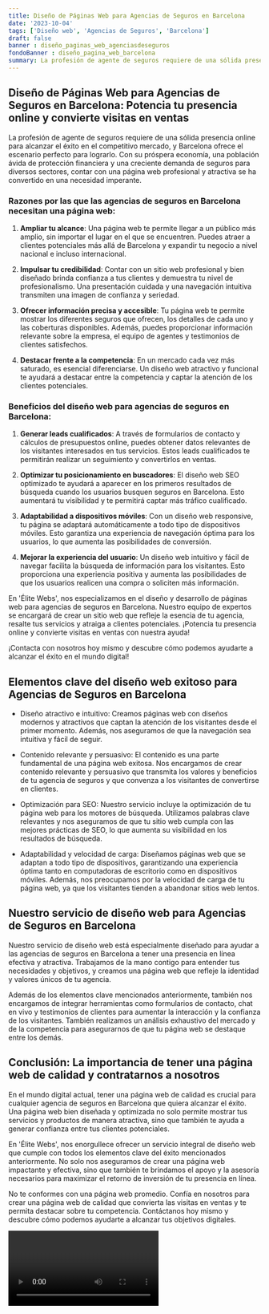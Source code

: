 ```yaml
---
title: Diseño de Páginas Web para Agencias de Seguros en Barcelona
date: '2023-10-04'
tags: ['Diseño web', 'Agencias de Seguros', 'Barcelona']
draft: false
banner : diseño_paginas_web_agenciasdeseguros
fondoBanner : diseño_pagina_web_barcelona
summary: La profesión de agente de seguros requiere de una sólida presencia online para alcanzar el éxito en el competitivo mercado, y Barcelona ofrece el escenario perfecto para lograrlo. Con su próspera economía, una población ávida de protección financiera y una creciente demanda de seguros para diversos sectores, contar con una página web profesional y atractiva se ha convertido en una necesidad imperante.
---
```


## Diseño de Páginas Web para Agencias de Seguros en Barcelona: Potencia tu presencia online y convierte visitas en ventas

La profesión de agente de seguros requiere de una sólida presencia online para alcanzar el éxito en el competitivo mercado, y Barcelona ofrece el escenario perfecto para lograrlo. Con su próspera economía, una población ávida de protección financiera y una creciente demanda de seguros para diversos sectores, contar con una página web profesional y atractiva se ha convertido en una necesidad imperante.

### Razones por las que las agencias de seguros en Barcelona necesitan una página web:

1. **Ampliar tu alcance**: Una página web te permite llegar a un público más amplio, sin importar el lugar en el que se encuentren. Puedes atraer a clientes potenciales más allá de Barcelona y expandir tu negocio a nivel nacional e incluso internacional.

2. **Impulsar tu credibilidad**: Contar con un sitio web profesional y bien diseñado brinda confianza a tus clientes y demuestra tu nivel de profesionalismo. Una presentación cuidada y una navegación intuitiva transmiten una imagen de confianza y seriedad.

3. **Ofrecer información precisa y accesible**: Tu página web te permite mostrar los diferentes seguros que ofrecen, los detalles de cada uno y las coberturas disponibles. Además, puedes proporcionar información relevante sobre la empresa, el equipo de agentes y testimonios de clientes satisfechos.

4. **Destacar frente a la competencia**: En un mercado cada vez más saturado, es esencial diferenciarse. Un diseño web atractivo y funcional te ayudará a destacar entre la competencia y captar la atención de los clientes potenciales.

### Beneficios del diseño web para agencias de seguros en Barcelona:

1. **Generar leads cualificados**: A través de formularios de contacto y cálculos de presupuestos online, puedes obtener datos relevantes de los visitantes interesados en tus servicios. Estos leads cualificados te permitirán realizar un seguimiento y convertirlos en ventas.

2. **Optimizar tu posicionamiento en buscadores**: El diseño web SEO optimizado te ayudará a aparecer en los primeros resultados de búsqueda cuando los usuarios busquen seguros en Barcelona. Esto aumentará tu visibilidad y te permitirá captar más tráfico cualificado.

3. **Adaptabilidad a dispositivos móviles**: Con un diseño web responsive, tu página se adaptará automáticamente a todo tipo de dispositivos móviles. Esto garantiza una experiencia de navegación óptima para los usuarios, lo que aumenta las posibilidades de conversión.

4. **Mejorar la experiencia del usuario**: Un diseño web intuitivo y fácil de navegar facilita la búsqueda de información para los visitantes. Esto proporciona una experiencia positiva y aumenta las posibilidades de que los usuarios realicen una compra o soliciten más información.

En 'Élite Webs', nos especializamos en el diseño y desarrollo de páginas web para agencias de seguros en Barcelona. Nuestro equipo de expertos se encargará de crear un sitio web que refleje la esencia de tu agencia, resalte tus servicios y atraiga a clientes potenciales. ¡Potencia tu presencia online y convierte visitas en ventas con nuestra ayuda!

¡Contacta con nosotros hoy mismo y descubre cómo podemos ayudarte a alcanzar el éxito en el mundo digital!

<GifSeo />

<Cta />

## Elementos clave del diseño web exitoso para Agencias de Seguros en Barcelona

- Diseño atractivo e intuitivo: Creamos páginas web con diseños modernos y atractivos que captan la atención de los visitantes desde el primer momento. Además, nos aseguramos de que la navegación sea intuitiva y fácil de seguir.

- Contenido relevante y persuasivo: El contenido es una parte fundamental de una página web exitosa. Nos encargamos de crear contenido relevante y persuasivo que transmita los valores y beneficios de tu agencia de seguros y que convenza a los visitantes de convertirse en clientes.

- Optimización para SEO: Nuestro servicio incluye la optimización de tu página web para los motores de búsqueda. Utilizamos palabras clave relevantes y nos aseguramos de que tu sitio web cumpla con las mejores prácticas de SEO, lo que aumenta su visibilidad en los resultados de búsqueda.

- Adaptabilidad y velocidad de carga: Diseñamos páginas web que se adaptan a todo tipo de dispositivos, garantizando una experiencia óptima tanto en computadoras de escritorio como en dispositivos móviles. Además, nos preocupamos por la velocidad de carga de tu página web, ya que los visitantes tienden a abandonar sitios web lentos.

## Nuestro servicio de diseño web para Agencias de Seguros en Barcelona

Nuestro servicio de diseño web está especialmente diseñado para ayudar a las agencias de seguros en Barcelona a tener una presencia en línea efectiva y atractiva. Trabajamos de la mano contigo para entender tus necesidades y objetivos, y creamos una página web que refleje la identidad y valores únicos de tu agencia.

Además de los elementos clave mencionados anteriormente, también nos encargamos de integrar herramientas como formularios de contacto, chat en vivo y testimonios de clientes para aumentar la interacción y la confianza de los visitantes. También realizamos un análisis exhaustivo del mercado y de la competencia para asegurarnos de que tu página web se destaque entre los demás.

## Conclusión: La importancia de tener una página web de calidad y contratarnos a nosotros

En el mundo digital actual, tener una página web de calidad es crucial para cualquier agencia de seguros en Barcelona que quiera alcanzar el éxito. Una página web bien diseñada y optimizada no solo permite mostrar tus servicios y productos de manera atractiva, sino que también te ayuda a generar confianza entre tus clientes potenciales.

En 'Élite Webs', nos enorgullece ofrecer un servicio integral de diseño web que cumple con todos los elementos clave del éxito mencionados anteriormente. No solo nos aseguramos de crear una página web impactante y efectiva, sino que también te brindamos el apoyo y la asesoría necesarios para maximizar el retorno de inversión de tu presencia en línea.

No te conformes con una página web promedio. Confía en nosotros para crear una página web de calidad que convierta las visitas en ventas y te permita destacar sobre tu competencia. Contáctanos hoy mismo y descubre cómo podemos ayudarte a alcanzar tus objetivos digitales.

<Video />

<CtaBot job='Agencias de Seguros' city='Barcelona'/>

<Gmaps query='Barcelona+españa+maps' />